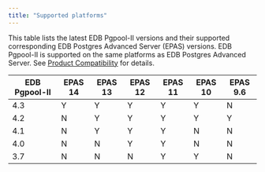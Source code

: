 ```yaml
---
title: "Supported platforms"
---
```


This table lists the latest  EDB Pgpool-II versions and their supported corresponding EDB Postgres Advanced Server (EPAS) versions.  EDB Pgpool-II is supported on the same platforms as EDB Postgres Advanced Server. See [Product Compatibility](https://www.enterprisedb.com/platform-compatibility#epas) for details.

| EDB Pgpool-II | EPAS 14 | EPAS 13 | EPAS 12 | EPAS 11 | EPAS 10 | EPAS 9.6 |
| ------ | ------- | ------- | ------- | ------- | ------- | -------- |
| 4.3    | Y       | Y       | Y       | Y       | Y       | N        | 
| 4.2    | N       | Y       | Y       | Y       | Y       | Y        | 
| 4.1    | N       | Y       | Y       | Y       | N       | N        |
| 4.0    | N       | N       | Y       | Y       | N       | N        |
| 3.7    | N       | N       | N       | Y       | Y       | N        |


